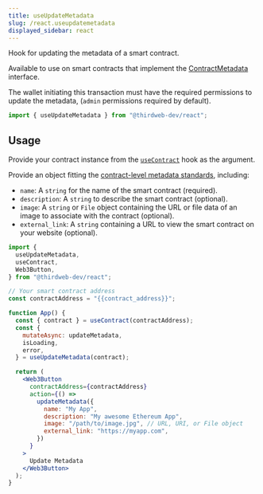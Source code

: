 ```yaml
---
title: useUpdateMetadata
slug: /react.useupdatemetadata
displayed_sidebar: react
---
```


Hook for updating the metadata of a smart contract.

Available to use on smart contracts that implement the [ContractMetadata](/contractkit/extension-contracts/contractmetadata) interface.

The wallet initiating this transaction must have the required permissions to update the metadata, (`admin` permissions required by default).

```jsx
import { useUpdateMetadata } from "@thirdweb-dev/react";
```

## Usage

Provide your contract instance from the [`useContract`](/react/react.usecontract) hook as the argument.

Provide an object fitting the [contract-level metadata standards](https://docs.opensea.io/docs/contract-level-metadata), including:

- `name`: A `string` for the name of the smart contract (required).
- `description`: A `string` to describe the smart contract (optional).
- `image`: A `string` or `File` object containing the URL or file data of an image to associate with the contract (optional).
- `external_link`: A `string` containing a URL to view the smart contract on your website (optional).

```jsx
import {
  useUpdateMetadata,
  useContract,
  Web3Button,
} from "@thirdweb-dev/react";

// Your smart contract address
const contractAddress = "{{contract_address}}";

function App() {
  const { contract } = useContract(contractAddress);
  const {
    mutateAsync: updateMetadata,
    isLoading,
    error,
  } = useUpdateMetadata(contract);

  return (
    <Web3Button
      contractAddress={contractAddress}
      action={() =>
        updateMetadata({
          name: "My App",
          description: "My awesome Ethereum App",
          image: "/path/to/image.jpg", // URL, URI, or File object
          external_link: "https://myapp.com",
        })
      }
    >
      Update Metadata
    </Web3Button>
  );
}
```
